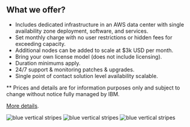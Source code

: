 
## What we offer?
- Includes dedicated infrastructure in an AWS data center with single availability zone deployment, software, and services.
- Set monthly charge with no user restrictions or hidden fees for exceeding capacity.
- Additional nodes can be added to scale at $3k USD per month.
- Bring your own license model (does not include licensing).
- Duration minimums apply.
- 24/7 support & monitoring patches & upgrades.
- Single point of contact solution level availability scalable.

** Prices and details are for information purposes only and subject to change without notice fully managed by IBM.

<PageDescription>



[More details](https://ibm-iacs.github.io/cp4d-managed).

</PageDescription>

<FeatureCard
    color="pink"
    href="/getting-started"
    title="Getting started"
    actionIcon="arrowRight"
    className="homepage-feature"
    >

<ArtDirection>

![blue vertical stripes](../images/blue-stripes-mobile.jpg)
![blue vertical stripes](../images/blue-stripes-tablet.jpg)
![blue vertical stripes](../images/blue-stripes.jpg)

</ArtDirection>

</FeatureCard>
